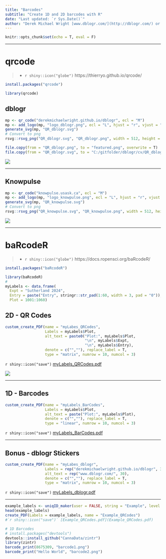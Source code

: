 ```yaml
---
title: "Barcodes"
subtitle: "Create 1D and 2D barcodes with R"
date: "Last updated: `r Sys.Date()`"
author: "Derek Michael Wright [www.dblogr.com/](http://dblogr.com/) or [derekmichaelwright.github.io/dblogr](https://derekmichaelwright.github.io/dblogr/) <derek.wright@usask.ca>"
---
```


```r
knitr::opts_chunk$set(echo = T, eval = F)
```


---

# qrcode

> - `r shiny::icon("globe")` https://thierryo.github.io/qrcode/

```r
install.packages("qrcode")
```

```r
library(qrcode)
```

## dblogr

```r
mp <- qr_code("derekmichaelwright.github.io/dblogr", ecl = "M")
mp <- add_logo(mp, "logo_dblogr.png", ecl = "L", hjust = "r", vjust = "b")
generate_svg(mp, "QR_dblogr.svg")
# Convert to png
rsvg::rsvg_png("QR_dblogr.svg", "QR_dblogr.png", width = 512, height = 512)
```

```r
file.copy(from = "QR_dblogr.png", to = "featured.png", overwrite = T)
file.copy(from = "QR_dblogr.svg", to = "C:/gitfolder/dblogr/cv/QR_dblogr.svg", overwrite = T)
```

![](QR_dblogr.png)

---

## Knowpulse

```r
mp <- qr_code("knowpulse.usask.ca", ecl = "M")
mp <- add_logo(mp, "logo_knowpulse.png", ecl = "L", hjust = "r", vjust = "b")
generate_svg(mp, "QR_knowpulse.svg")
# Convert to png
rsvg::rsvg_png("QR_knowpulse.svg", "QR_knowpulse.png", width = 512, height = 512)
```

![](QR_knowpulse.png)

---

# baRcodeR

> - `r shiny::icon("globe")` https://docs.ropensci.org/baRcodeR/

```r
install.packages("baRcodeR")
```

```r
library(baRcodeR)
# 
myLabels <- data.frame(
  Expt = "Sutherland 2024",
  Entry = paste("Entry", stringr::str_pad(1:60, width = 3, pad = "0")),
  Plot = 1001:1060)
```

## 2D - QR Codes

```r
custom_create_PDF(name = "myLabes_QRCodes",
                  Labels = myLabels$Plot,
                  alt_text = paste0("Plot:", myLabels$Plot,
                                    "\n", myLabels$Expt, 
                                    "\n", myLabels$Entry),
                  denote = c("",""), replace_label = T,
                  type = "matrix", numrow = 10, numcol = 3)
```

`r shiny::icon("save")` [myLabels_QRCodes.pdf](myLabels_QRCodes.pdf)

![](myLabels_QRCodes.png)

---

## 1D - Barcodes

```r
custom_create_PDF(name = "myLabels_BarCodes", 
                  Labels = myLabels$Plot, 
                  alt_text = paste("Plot:", myLabels$Plot), 
                  denote = c("",""), replace_label = T,
                  type = "linear", numrow = 10, numcol = 3)
```

`r shiny::icon("save")` [myLabels_BarCodes.pdf](myLabels_BarCodes.pdf)

---

## Bonus - dblogr Stickers

```r
custom_create_PDF(name = "myLabes_dblogr",
                  Labels = rep("derekmichaelwright.github.io/dblogr", 30),
                  alt_text = rep("www.dblogr.com/", 30),
                  denote = c("",""), replace_label = T,
                  type = "matrix", numrow = 10, numcol = 3)
```

`r shiny::icon("save")` [myLabels_dblogr.pdf](myLabels_dblogr.pdf)

---

```r
example_labels <- uniqID_maker(user = FALSE, string = "Example", level = 1:80)
head(example_labels)
create_PDF(Labels = example_labels, name = "Example_QRCodes")
#`r shiny::icon("save")` [Example_QRCodes.pdf](Example_QRCodes.pdf)
```

```r
# 1D Barcodes
# install.packages("devtools")
devtools::install_github("CannaData/zintr")
library(zintr)
barcode_print(8675309, "barcode1.png")
barcode_print("Hello World", "barcode2.png")
```
